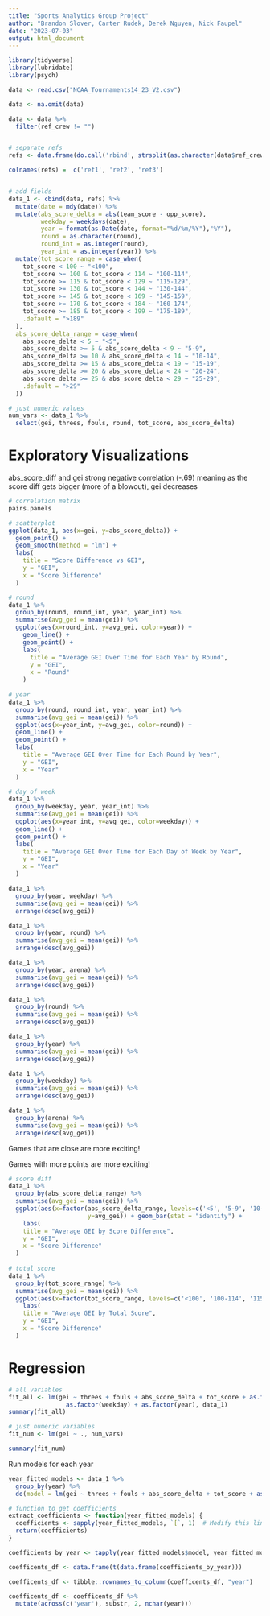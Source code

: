 ```yaml
---
title: "Sports Analytics Group Project"
author: "Brandon Slover, Carter Rudek, Derek Nguyen, Nick Faupel"
date: "2023-07-03"
output: html_document
---
```


```r
library(tidyverse)
library(lubridate)
library(psych)
```


```r
data <- read.csv("NCAA_Tournaments14_23_V2.csv")

data <- na.omit(data)

data <- data %>%
  filter(ref_crew != "")


# separate refs
refs <- data.frame(do.call('rbind', strsplit(as.character(data$ref_crew),'/',fixed=TRUE)))

colnames(refs) =  c('ref1', 'ref2', 'ref3')


# add fields
data_1 <- cbind(data, refs) %>% 
  mutate(date = mdy(date)) %>%
  mutate(abs_score_delta = abs(team_score - opp_score),
         weekday = weekdays(date),
         year = format(as.Date(date, format="%d/%m/%Y"),"%Y"),
         round = as.character(round),
         round_int = as.integer(round),
         year_int = as.integer(year)) %>%
  mutate(tot_score_range = case_when(
    tot_score < 100 ~ "<100",
    tot_score >= 100 & tot_score < 114 ~ "100-114",
    tot_score >= 115 & tot_score < 129 ~ "115-129",
    tot_score >= 130 & tot_score < 144 ~ "130-144",
    tot_score >= 145 & tot_score < 169 ~ "145-159",
    tot_score >= 170 & tot_score < 184 ~ "160-174",
    tot_score >= 185 & tot_score < 199 ~ "175-189",
    .default = ">189"
  ),
  abs_score_delta_range = case_when(
    abs_score_delta < 5 ~ "<5",
    abs_score_delta >= 5 & abs_score_delta < 9 ~ "5-9",
    abs_score_delta >= 10 & abs_score_delta < 14 ~ "10-14",
    abs_score_delta >= 15 & abs_score_delta < 19 ~ "15-19",
    abs_score_delta >= 20 & abs_score_delta < 24 ~ "20-24",
    abs_score_delta >= 25 & abs_score_delta < 29 ~ "25-29",
    .default = ">29"
  ))

# just numeric values
num_vars <- data_1 %>%
  select(gei, threes, fouls, round, tot_score, abs_score_delta)
```

# Exploratory Visualizations

abs_score_diff and gei strong negative correlation (-.69) meaning as the score diff gets bigger (more of a blowout), gei decreases

```r
# correlation matrix
pairs.panels

# scatterplot
ggplot(data_1, aes(x=gei, y=abs_score_delta)) + 
  geom_point() +
  geom_smooth(method = "lm") +
  labs(
    title = "Score Difference vs GEI",
    y = "GEI", 
    x = "Score Difference"
  )
```

```r

# round
data_1 %>%
  group_by(round, round_int, year, year_int) %>%
  summarise(avg_gei = mean(gei)) %>%
  ggplot(aes(x=round_int, y=avg_gei, color=year)) +
    geom_line() +
    geom_point() +
    labs(
      title = "Average GEI Over Time for Each Year by Round",
      y = "GEI", 
      x = "Round"
    )
    
# year
data_1 %>%
  group_by(round, round_int, year, year_int) %>%
  summarise(avg_gei = mean(gei)) %>%
  ggplot(aes(x=year_int, y=avg_gei, color=round)) +
  geom_line() +
  geom_point() +
  labs(
    title = "Average GEI Over Time for Each Round by Year",
    y = "GEI", 
    x = "Year"
  )

# day of week
data_1 %>%
  group_by(weekday, year, year_int) %>%
  summarise(avg_gei = mean(gei)) %>%
  ggplot(aes(x=year_int, y=avg_gei, color=weekday)) +
  geom_line() +
  geom_point() +
  labs(
    title = "Average GEI Over Time for Each Day of Week by Year",
    y = "GEI", 
    x = "Year"
  )
```

```r
data_1 %>%
  group_by(year, weekday) %>%
  summarise(avg_gei = mean(gei)) %>%
  arrange(desc(avg_gei))

data_1 %>%
  group_by(year, round) %>%
  summarise(avg_gei = mean(gei)) %>%
  arrange(desc(avg_gei))

data_1 %>%
  group_by(year, arena) %>%
  summarise(avg_gei = mean(gei)) %>%
  arrange(desc(avg_gei))

data_1 %>%
  group_by(round) %>%
  summarise(avg_gei = mean(gei)) %>%
  arrange(desc(avg_gei))

data_1 %>%
  group_by(year) %>%
  summarise(avg_gei = mean(gei)) %>%
  arrange(desc(avg_gei))

data_1 %>%
  group_by(weekday) %>%
  summarise(avg_gei = mean(gei)) %>%
  arrange(desc(avg_gei))

data_1 %>%
  group_by(arena) %>%
  summarise(avg_gei = mean(gei)) %>%
  arrange(desc(avg_gei))
```

Games that are close are more exciting!

Games with more points are more exciting!

```r
# score diff
data_1 %>%
  group_by(abs_score_delta_range) %>%
  summarise(avg_gei = mean(gei)) %>%
  ggplot(aes(x=factor(abs_score_delta_range, levels=c('<5', '5-9', '10-14', '15-19', '20-24', '25-29', '>29')), 
                      y=avg_gei)) + geom_bar(stat = "identity") +
    labs(
    title = "Average GEI by Score Difference",
    y = "GEI", 
    x = "Score Difference"
  )
  
# total score
data_1 %>%
  group_by(tot_score_range) %>%
  summarise(avg_gei = mean(gei)) %>%
  ggplot(aes(x=factor(tot_score_range, levels=c('<100', '100-114', '115-129', '130-144', '145-159', '160-174', '175-189', '>189')), y=avg_gei)) + geom_bar(stat = "identity") +
    labs(
    title = "Average GEI by Total Score",
    y = "GEI", 
    x = "Score Difference"
  )

```


# Regression

```r
# all variables
fit_all <- lm(gei ~ threes + fouls + abs_score_delta + tot_score + as.factor(round) + 
                as.factor(weekday) + as.factor(year), data_1)
summary(fit_all)
```

```r
# just numeric variables
fit_num <- lm(gei ~ ., num_vars)

summary(fit_num)
```

Run models for each year

```r
year_fitted_models <- data_1 %>%
  group_by(year) %>%
  do(model = lm(gei ~ threes + fouls + abs_score_delta + tot_score + as.factor(round), data = .))
```

```r
# function to get coefficients
extract_coefficients <- function(year_fitted_models) {
  coefficients <- sapply(year_fitted_models, `[`, 1)  # Modify this line to extract the desired coefficient(s)
  return(coefficients)
}
```

```r
coefficients_by_year <- tapply(year_fitted_models$model, year_fitted_models$year, extract_coefficients)

coefficents_df <- data.frame(t(data.frame(coefficients_by_year)))

coefficents_df <- tibble::rownames_to_column(coefficents_df, "year")

coefficents_df <- coefficents_df %>% 
  mutate(across(c('year'), substr, 2, nchar(year)))
```








